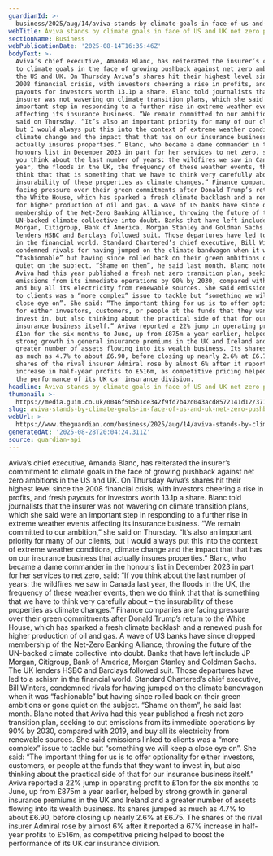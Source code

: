 ```yaml
---
guardianId: >-
  business/2025/aug/14/aviva-stands-by-climate-goals-in-face-of-us-and-uk-net-zero-pushback
webTitle: Aviva stands by climate goals in face of US and UK net zero pushback
sectionName: Business
webPublicationDate: '2025-08-14T16:35:46Z'
bodyText: >-
  Aviva’s chief executive, Amanda Blanc, has reiterated the insurer’s commitment
  to climate goals in the face of growing pushback against net zero ambitions in
  the US and UK. On Thursday Aviva’s shares hit their highest level since the
  2008 financial crisis, with investors cheering a rise in profits, and fresh
  payouts for investors worth 13.1p a share. Blanc told journalists that the
  insurer was not wavering on climate transition plans, which she said were an
  important step in responding to a further rise in extreme weather events
  affecting its insurance business. “We remain committed to our ambition,” she
  said on Thursday. “It’s also an important priority for many of our clients,
  but I would always put this into the context of extreme weather conditions,
  climate change and the impact that that has on our insurance business that
  actually insures properties.” Blanc, who became a dame commander in the
  honours list in December 2023 in part for her services to net zero, said: “If
  you think about the last number of years: the wildfires we saw in Canada last
  year, the floods in the UK, the frequency of these weather events, then we do
  think that that is something that we have to think very carefully about – the
  insurability of these properties as climate changes.” Finance companies are
  facing pressure over their green commitments after Donald Trump’s return to
  the White House, which has sparked a fresh climate backlash and a renewed push
  for higher production of oil and gas. A wave of US banks have since dropped
  membership of the Net-Zero Banking Alliance, throwing the future of the
  UN-backed climate collective into doubt. Banks that have left include JP
  Morgan, Citigroup, Bank of America, Morgan Stanley and Goldman Sachs. The UK
  lenders HSBC and Barclays followed suit. Those departures have led to a schism
  in the financial world. Standard Chartered’s chief executive, Bill Winters,
  condemned rivals for having jumped on the climate bandwagon when it was
  “fashionable” but having since rolled back on their green ambitions or gone
  quiet on the subject. “Shame on them”, he said last month. Blanc noted that
  Aviva had this year published a fresh net zero transition plan, seeking to cut
  emissions from its immediate operations by 90% by 2030, compared with 2019,
  and buy all its electricity from renewable sources. She said emissions linked
  to clients was a “more complex” issue to tackle but “something we will keep a
  close eye on”. She said: “The important thing for us is to offer optionality
  for either investors, customers, or people at the funds that they want to
  invest in, but also thinking about the practical side of that for our
  insurance business itself.” Aviva reported a 22% jump in operating profit to
  £1bn for the six months to June, up from £875m a year earlier, helped by
  strong growth in general insurance premiums in the UK and Ireland and a
  greater number of assets flowing into its wealth business. Its shares jumped
  as much as 4.7% to about £6.90, before closing up nearly 2.6% at £6.75. The
  shares of the rival insurer Admiral rose by almost 6% after it reported a 67%
  increase in half-year profits to £516m, as competitive pricing helped to boost
  the performance of its UK car insurance division.
headline: Aviva stands by climate goals in face of US and UK net zero pushback
thumbnail: >-
  https://media.guim.co.uk/0046f505b1ce342f9fd7b42d043acd8572141d12/371_0_6334_5070/500.jpg
slug: aviva-stands-by-climate-goals-in-face-of-us-and-uk-net-zero-pushback
webUrl: >-
  https://www.theguardian.com/business/2025/aug/14/aviva-stands-by-climate-goals-in-face-of-us-and-uk-net-zero-pushback
generatedAt: '2025-08-28T20:04:24.311Z'
source: guardian-api
---
```

Aviva’s chief executive, Amanda Blanc, has reiterated the insurer’s commitment to climate goals in the face of growing pushback against net zero ambitions in the US and UK. On Thursday Aviva’s shares hit their highest level since the 2008 financial crisis, with investors cheering a rise in profits, and fresh payouts for investors worth 13.1p a share. Blanc told journalists that the insurer was not wavering on climate transition plans, which she said were an important step in responding to a further rise in extreme weather events affecting its insurance business. “We remain committed to our ambition,” she said on Thursday. “It’s also an important priority for many of our clients, but I would always put this into the context of extreme weather conditions, climate change and the impact that that has on our insurance business that actually insures properties.” Blanc, who became a dame commander in the honours list in December 2023 in part for her services to net zero, said: “If you think about the last number of years: the wildfires we saw in Canada last year, the floods in the UK, the frequency of these weather events, then we do think that that is something that we have to think very carefully about – the insurability of these properties as climate changes.” Finance companies are facing pressure over their green commitments after Donald Trump’s return to the White House, which has sparked a fresh climate backlash and a renewed push for higher production of oil and gas. A wave of US banks have since dropped membership of the Net-Zero Banking Alliance, throwing the future of the UN-backed climate collective into doubt. Banks that have left include JP Morgan, Citigroup, Bank of America, Morgan Stanley and Goldman Sachs. The UK lenders HSBC and Barclays followed suit. Those departures have led to a schism in the financial world. Standard Chartered’s chief executive, Bill Winters, condemned rivals for having jumped on the climate bandwagon when it was “fashionable” but having since rolled back on their green ambitions or gone quiet on the subject. “Shame on them”, he said last month. Blanc noted that Aviva had this year published a fresh net zero transition plan, seeking to cut emissions from its immediate operations by 90% by 2030, compared with 2019, and buy all its electricity from renewable sources. She said emissions linked to clients was a “more complex” issue to tackle but “something we will keep a close eye on”. She said: “The important thing for us is to offer optionality for either investors, customers, or people at the funds that they want to invest in, but also thinking about the practical side of that for our insurance business itself.” Aviva reported a 22% jump in operating profit to £1bn for the six months to June, up from £875m a year earlier, helped by strong growth in general insurance premiums in the UK and Ireland and a greater number of assets flowing into its wealth business. Its shares jumped as much as 4.7% to about £6.90, before closing up nearly 2.6% at £6.75. The shares of the rival insurer Admiral rose by almost 6% after it reported a 67% increase in half-year profits to £516m, as competitive pricing helped to boost the performance of its UK car insurance division.

